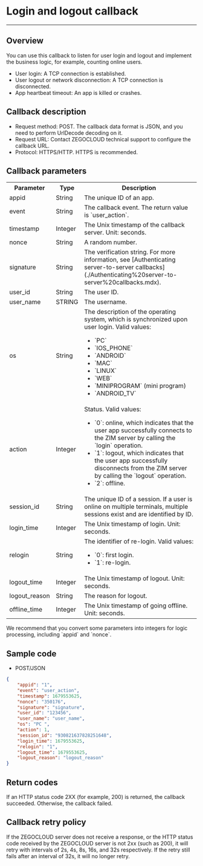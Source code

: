 
# Login and logout callback

---


## Overview

You can use this callback to listen for user login and logout and implement the business logic, for example, counting online users.

- User login: A TCP connection is established.
- User logout or network disconnection: A TCP connection is disconnected.
- App heartbeat timeout: An app is killed or crashes.

## Callback description

- Request method: POST.
  <Note title="Note">
  The callback data format is JSON, and you need to perform UrlDecode decoding on it.
  </Note>
- Request URL: Contact ZEGOCLOUD technical support to configure the callback URL.
- Protocol: HTTPS/HTTP. HTTPS is recommended.

## Callback parameters

<table>

<tbody><tr>
<th>Parameter</th>
<th>Type</th>
<th>Description</th>
</tr>
<tr>
<td>appid</td>
<td>String</td>
<td>The unique ID of an app.</td>
</tr>
<tr>
<td>event</td>
<td>String</td>
<td>The callback event. The return value is `user_action`.</td>
</tr>
<tr>
<td>timestamp</td>
<td>Integer</td>
<td>The Unix timestamp of the callback server. Unit: seconds.</td>
</tr>
<tr>
<td>nonce</td>
<td>String</td>
<td>A random number.</td>
</tr>
<tr>
<td>signature</td>
<td>String</td>
<td>The verification string. For more information, see [Authenticating server-to-server callbacks](./Authenticating%20server-to-server%20callbacks.mdx).</td>
</tr>
<tr>
<td>user_id</td>
<td>String</td>
<td>The user ID.</td>
</tr>
<tr>
<td>user_name</td>
<td>STRING</td>
<td>The username.</td>
</tr>
<tr>
<td>os</td>
<td>String</td>
<td>The description of the operating system, which is synchronized upon user login. Valid values:<ul><li>`PC`</li><li>`IOS_PHONE`</li><li>`ANDROID`</li><li>`MAC`</li><li>`LINUX`</li><li>`WEB`</li><li>`MINIPROGRAM` (mini program)</li><li>`ANDROID_TV`</li></ul></td>
</tr>
<tr>
<td>action</td>
<td>Integer</td>
<td>
Status. Valid values:
<ul>
<li>`0`: online, which indicates that the user app successfully connects to the ZIM server by calling the `login` operation.</li>
<li>`1`: logout, which indicates that the user app successfully disconnects from the ZIM server by calling the `logout` operation.</li>
<li>`2`: offline.</li>
</ul>
</td>
</tr>
<tr>
<td>session_id</td>
<td>String</td>
<td>The unique ID of a session. If a user is online on multiple terminals, multiple sessions exist and are identified by ID.</td>
</tr>
<tr>
<td>login_time</td>
<td>Integer</td>
<td>The Unix timestamp of login. Unit: seconds.</td>
</tr>
<tr>
<td>relogin</td>
<td>String</td>
<td>The identifier of re-login. Valid values:<ul><li>`0`: first login.</li><li>`1`: re-login.</li></ul></td>
</tr>
<tr>
<td>logout_time</td>
<td>Integer</td>
<td>The Unix timestamp of logout. Unit: seconds.</td>
</tr>
<tr>
<td>logout_reason</td>
<td>String</td>
<td>The reason for logout.</td>
</tr>
<tr>
<td>offline_time</td>
<td>Integer</td>
<td>The Unix timestamp of going offline. Unit: seconds.</td>
</tr>
</tbody></table>

<Note title="Note">
We recommend that you convert some parameters into integers for logic processing, including `appid` and `nonce`.
</Note>


## Sample code

- POST/JSON

```json
{
    "appid": "1",
    "event": "user_action",
    "timestamp": 1679553625,
    "nonce": "350176",
    "signature": "signature",
    "user_id": "123456",
    "user_name": "user_name",
    "os": "PC ",
    "action": 1,
    "session_id": "930821637828251648",
    "login_time": 1679553625,
    "relogin": "1",
    "logout_time": 1679553625,
    "logout_reason": "logout_reason"
}
```

## Return codes

If an HTTP status code 2XX (for example, 200) is returned, the callback succeeded. Otherwise, the callback failed.

## Callback retry policy

If the ZEGOCLOUD server does not receive a response, or the HTTP status code received by the ZEGOCLOUD server is not 2xx (such as 200), it will retry with intervals of 2s, 4s, 8s, 16s, and 32s respectively. If the retry still fails after an interval of 32s, it will no longer retry.
